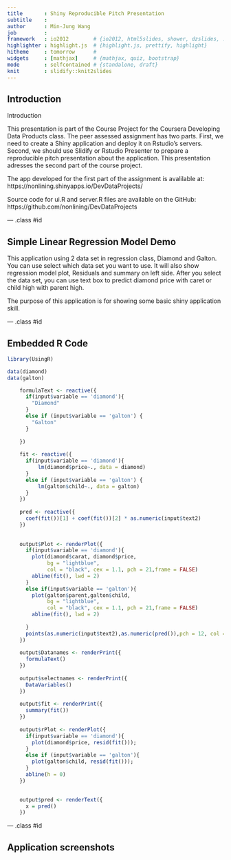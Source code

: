 ```yaml
---
title       : Shiny Reproducible Pitch Presentation
subtitle    : 
author      : Min-Jung Wang
job         : 
framework   : io2012        # {io2012, html5slides, shower, dzslides, ...}
highlighter : highlight.js  # {highlight.js, prettify, highlight}
hitheme     : tomorrow      # 
widgets     : [mathjax]     # {mathjax, quiz, bootstrap}
mode        : selfcontained # {standalone, draft}
knit        : slidify::knit2slides
---
```


## Introduction


Introduction

This presentation is part of the Course Project for the Coursera Developing Data Products class. The peer assessed assignment has two parts. First, we need to create a Shiny application and deploy it on Rstudio's servers. Second, we should use Slidify or Rstudio Presenter to prepare a reproducible pitch presentation about the application. This presentation adresses the second part of the course project.

The app developed for the first part of the assignment is avalilable at: https://nonlining.shinyapps.io/DevDataProjects/

Source code for ui.R and server.R files are available on the GitHub: https://github.com/nonlining/DevDataProjects


--- .class #id 

## Simple Linear Regression Model Demo

This application using 2 data set in regression class, Diamond and Galton. 
You can use select which data set you want to use. It will also show regression model plot, Residuals and summary on left side.
After you select the data set, you can use text box to predict diamond price with caret or child high with parent high.

The purpose of this application is for showing some basic shiny application skill.

--- .class #id 

## Embedded R Code

```r
library(UsingR)

data(diamond)
data(galton)

    formulaText <- reactive({
      if(input$variable == 'diamond'){
        "Diamond"
      }
      else if (input$variable == 'galton') {
        "Galton"
      }
      
    })
   
    fit <- reactive({
      if(input$variable == 'diamond'){
          lm(diamond$price~., data = diamond)
      }
      else if (input$variable == 'galton') {
          lm(galton$child~., data = galton)
      }
    })
    
    pred <- reactive({
      coef(fit())[1] + coef(fit())[2] * as.numeric(input$text2)
    })
    
    
    output$Plot <- renderPlot({
      if(input$variable == 'diamond'){
        plot(diamond$carat, diamond$price,  
             bg = "lightblue", 
             col = "black", cex = 1.1, pch = 21,frame = FALSE)
        abline(fit(), lwd = 2)
      }
      else if(input$variable == 'galton'){
        plot(galton$parent,galton$child,
             bg = "lightblue", 
             col = "black", cex = 1.1, pch = 21,frame = FALSE)
        abline(fit(), lwd = 2)
        
      }
      points(as.numeric(input$text2),as.numeric(pred()),pch = 12, col = 'red', lwd = 3)
    })
    
    output$Datanames <- renderPrint({
      formulaText()
    })
    
    output$selectnames <- renderPrint({
      DataVariables()
    })
    
    output$fit <- renderPrint({
      summary(fit())
    })
    
    output$rPlot <- renderPlot({
      if(input$variable == 'diamond'){
        plot(diamond$price, resid(fit()));
      }
      else if (input$variable == 'galton'){
        plot(galton$child, resid(fit()));
      }
      abline(h = 0)
    })

    
    output$pred <- renderText({
      x = pred()
    })

```

--- .class #id 

## Application screenshots



